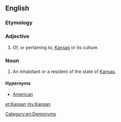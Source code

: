 {{also|kansan}}
==English==

===Etymology===
{{suffix|Kansas|an}}

===Adjective===
{{en-adj|-}}

# Of, or pertaining to, [[Kansas]] or its culture.

===Noun===
{{en-noun}}

# An inhabitant or a resident of the state of [[Kansas]].

====Hypernyms====
*[[American]]

[[Category:en:Demonyms]]

[[et:Kansan]]
[[my:Kansan]]